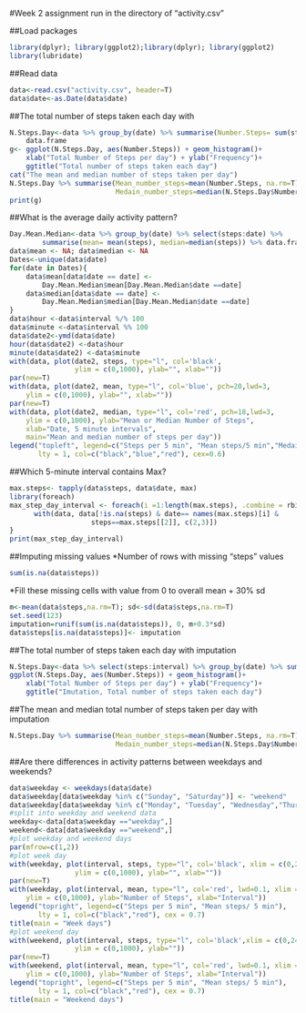 #Week 2 assignment
run in the directory of "activity.csv"

##Load packages
```r
library(dplyr); library(ggplot2);library(dplyr); library(ggplot2)
library(lubridate)
```
##Read data
```r
data<-read.csv("activity.csv", header=T) 
data$date<-as.Date(data$date)
```
##The total number of steps taken each day with
```r
N.Steps.Day<-data %>% group_by(date) %>% summarise(Number.Steps= sum(steps)) %>%
    data.frame
g<- ggplot(N.Steps.Day, aes(Number.Steps)) + geom_histogram()+
    xlab("Total Number of Steps per day") + ylab("Frequency")+
    ggtitle("Total number of steps taken each day")
cat("The mean and median number of steps taken per day")
N.Steps.Day %>% summarise(Mean_number_steps=mean(Number.Steps, na.rm=T),
                          Medain_number_steps=median(N.Steps.Day$Number.Steps, na.rm=T))
print(g)
```
##What is the average daily activity pattern?
```r
Day.Mean.Median<-data %>% group_by(date) %>% select(steps:date) %>% 
        summarise(mean= mean(steps), median=median(steps)) %>% data.frame
data$mean <- NA; data$median <- NA
Dates<-unique(data$date)
for(date in Dates){
    data$mean[data$date == date] <- 
        Day.Mean.Median$mean[Day.Mean.Median$date ==date]
    data$median[data$date == date] <- 
        Day.Mean.Median$median[Day.Mean.Median$date ==date]
}
data$hour <-data$interval %/% 100
data$minute <-data$interval %% 100
data$date2<-ymd(data$date)
hour(data$date2) <-data$hour
minute(data$date2) <-data$minute
with(data, plot(date2, steps, type="l", col='black',
                ylim = c(0,1000), ylab="", xlab=""))
par(new=T)
with(data, plot(date2, mean, type="l", col='blue', pch=20,lwd=3,
    ylim = c(0,1000), ylab="", xlab=""))
par(new=T)
with(data, plot(date2, median, type="l", col='red', pch=18,lwd=3,
    ylim = c(0,1000), ylab="Mean or Median Number of Steps",
    xlab="Date, 5 minute intervals",
    main="Mean and median number of steps per day"))
legend("topleft", legend=c("Steps per 5 min", "Mean steps/5 min","Medain steps/5 min"),
       lty = 1, col=c("black","blue","red"), cex=0.6)
```
##Which 5-minute interval contains Max?
```r
max.steps<- tapply(data$steps, data$date, max)
library(foreach)
max_step_day_interval <- foreach(i =1:length(max.steps), .combine = rbind)%do% {
      with(data, data[!is.na(steps) & date== names(max.steps)[i] &
                    steps==max.steps[[2]], c(2,3)])
}
print(max_step_day_interval)
```
##Imputing missing values
*Number of rows with missing "steps" values
```r
sum(is.na(data$steps))
```
*Fill these missing cells with value from 0 to overall mean + 30% sd
```r
m<-mean(data$steps,na.rm=T); sd<-sd(data$steps,na.rm=T)
set.seed(123)
imputation=runif(sum(is.na(data$steps)), 0, m+0.3*sd)
data$steps[is.na(data$steps)]<- imputation
```
##The total number of steps taken each day with imputation
```r
N.Steps.Day<-data %>% select(steps:interval) %>% group_by(date) %>% summarise(Number.Steps= sum(steps)) %>% data.frame
ggplot(N.Steps.Day, aes(Number.Steps)) + geom_histogram()+
    xlab("Total Number of Steps per day") + ylab("Frequency")+
    ggtitle("Imutation, Total number of steps taken each day")
```
##The mean and median total number of steps taken per day with imputation
```r
N.Steps.Day %>% summarise(Mean_number_steps=mean(Number.Steps, na.rm=T),
                          Medain_number_steps=median(N.Steps.Day$Number.Steps, na.rm=T))
```
##Are there differences in activity patterns between weekdays and weekends?
```r
data$weekday <- weekdays(data$date)
data$weekday[data$weekday %in% c("Sunday", "Saturday")] <- "weekend"
data$weekday[data$weekday %in% c("Monday", "Tuesday", "Wednesday","Thursday","Friday")] <- "weekday"
#split into weekday and weekend data
weekday<-data[data$weekday =="weekday",]
weekend<-data[data$weekday =="weekend",]
#plot weekday and weekend days
par(mfrow=c(1,2))
#plot week day
with(weekday, plot(interval, steps, type="l", col='black', xlim = c(0,2400),
                ylim = c(0,1000), ylab="", xlab=""))
par(new=T)
with(weekday, plot(interval, mean, type="l", col='red', lwd=0.1, xlim = c(0,2400),
    ylim = c(0,1000), ylab="Number of Steps", xlab="Interval"))
legend("topright", legend=c("Steps per 5 min", "Mean steps/ 5 min"),
       lty = 1, col=c("black","red"), cex = 0.7)
title(main = "Week days")
#plot weekend day
with(weekend, plot(interval, steps, type="l", col='black',xlim = c(0,2400),
                ylim = c(0,1000), ylab=""))
par(new=T)
with(weekend, plot(interval, mean, type="l", col='red', lwd=0.1, xlim = c(0,2400),
    ylim = c(0,1000), ylab="Number of Steps", xlab="Interval"))
legend("topright", legend=c("Steps per 5 min", "Mean steps/ 5 min"),
       lty = 1, col=c("black","red"), cex = 0.7)
title(main = "Weekend days")
```